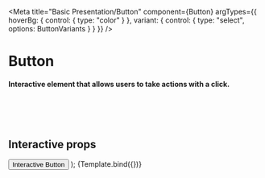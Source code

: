 
<Meta
  title="Basic Presentation/Button"
  component={Button}
  argTypes={{
    hoverBg: { control: { type: "color" } },
    variant: { control: { type: "select", options: ButtonVariants } }
  }}
/>

# Button

#### Interactive element that allows users to take actions with a click.

<br />
<br />
<br />

## Interactive props

  <StyledBox>
    <Button {...args}>
      <StyledBox padding="3">Interactive Button</StyledBox>
    </Button>
  </StyledBox>
);

<Canvas>
  <Story name="Default" args={{ hoverBg: "#ddd" }}>
    {Template.bind({})}
  </Story>
</Canvas>

<ArgsTable story="Default" />

